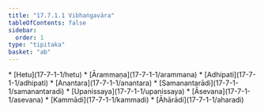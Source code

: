 ```yaml
---
title: "17.7.1.1 Vibhaṅgavāra"
tableOfContents: false
sidebar:
  order: 1
type: "tipitaka"
basket: "ab"
---
```



<DynamicBreadcrumb />



<TableOfContents>
* [Hetu](17-7-1-1/hetu)
* [Ārammaṇa](17-7-1-1/arammana)
* [Adhipati](17-7-1-1/adhipati)
* [Anantara](17-7-1-1/anantara)
* [Samanantarādi](17-7-1-1/samanantaradi)
* [Upanissaya](17-7-1-1/upanissaya)
* [Āsevana](17-7-1-1/asevana)
* [Kammādi](17-7-1-1/kammadi)
* [Āhārādi](17-7-1-1/aharadi)
</TableOfContents>